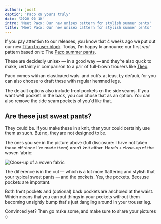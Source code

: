 ```yaml
---
authors: joost
caption: 'Paco on yours truly'
date: '2020-08-10'
intro: 'Meet Paco: Our new unisex pattern for stylish summer pants'
title: 'Meet Paco: Our new unisex pattern for stylish summer pants'
---
```


If you pay attention to our releases, you know that 4 weeks ago we put out our
new [Titan trouser block](/designs/titan/). Today, I'm happy to announce our
first _real_ pattern based on it: The [Paco summer pants](/designs/paco).

<!-- truncate -->

These are decidedly unisex — in a good way — and they're also quick to make,
certainly in comparison to a pair of full-blown trousers like
[Theo](/designs/theo/).

Paco comes with an elasticated waist and cuffs, at least by default, for you
can also choose to draft these with regular hemmed legs.

The default options also include front pockets on the side seams. If you want
welt pockets in the back, you can chose that as an option. You can also remove
the side seam pockets of you'd like that.

## Are these just sweat pants?

They could be. If you make these in a knit, than your could certainly use them
as such. But no, they are not designed to be.

The ones you see in the picture above (full disclosure: I have not taken these
off since I've made them) aren't knit either. Here's a close-up of the woven
fabric:

![Close-up of a woven
fabric](https://posts.freesewing.org/uploads/fabric_46633a6dd2.jpg)

The difference is in the cut — which is a lot more flattering and stylish that
your typical sweat pants — and the pockets. Yes, the pockets. Because pockets
are important.

Both front pockets and (optional) back pockets are anchored at the waist. Which
means that you can put things in your pockets without them becoming unsightly
bump that's just dangling around in your trouser leg.

Convinced yet? Then go make some, and make sure to share your pictures :)
